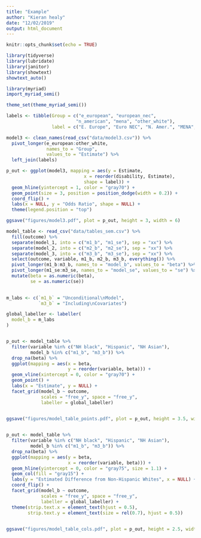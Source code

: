 ```yaml
---
title: "Example"
author: "Kieran healy"
date: "12/02/2019"
output: html_document
---
```



```r
knitr::opts_chunk$set(echo = TRUE)
```

```r
library(tidyverse)
library(lubridate)
library(janitor)
library(showtext)
showtext_auto()

library(myriad)
import_myriad_semi()

theme_set(theme_myriad_semi())

```

```r

labels <- tibble(Group = c("e_european", "european_nec", 
                          "n_american", "mena", "other_white"),
                 label = c("E. Europe", "Euro NEC", "N. Amer.", "MENA", "Other"))

model3 <- clean_names(read_csv("data/model3.csv")) %>%
  pivot_longer(e_european:other_white, 
               names_to = "Group", 
               values_to = "Estimate") %>%
  left_join(labels)

p_out <- ggplot(model3, mapping = aes(y = Estimate, 
                             x = reorder(disability, Estimate), 
                             shape = label)) + 
  geom_hline(yintercept = 1, color = "gray70") + 
  geom_point(size = 3, position = position_dodge(width = 0.2)) + 
  coord_flip() + 
  labs(x = NULL, y = "Odds Ratio", shape = NULL) + 
  theme(legend.position = "top")

ggsave("figures/model3.pdf", plot = p_out, height = 3, width = 6)
```

```r

model_table <- read_csv("data/tables_sem.csv") %>%
  fill(outcome) %>%
  separate(model_1, into = c("m1_b", "m1_se"), sep = "xx") %>%
  separate(model_2, into = c("m2_b", "m2_se"), sep = "xx") %>%
  separate(model_3, into = c("m3_b", "m3_se"), sep = "xx") %>%
  select(outcome, variable, m1_b, m2_b, m3_b, everything()) %>%
  pivot_longer(m1_b:m3_b, names_to = "model_b", values_to = "beta") %>%
  pivot_longer(m1_se:m3_se, names_to = "model_se", values_to = "se") %>%
  mutate(beta = as.numeric(beta), 
         se = as.numeric(se)) 
  

m_labs <- c(`m1_b` = "Unconditional\nModel",
            `m3_b` = "Including\nCovariates")

global_labeller <- labeller(
  model_b = m_labs
)


p_out <- model_table %>%
  filter(variable %in% c("NH black", "Hispanic", "NH Asian"),  
         model_b %in% c("m1_b", "m3_b")) %>%
  drop_na(beta) %>%
  ggplot(mapping = aes(x = beta, 
                       y = reorder(variable, beta))) + 
  geom_vline(xintercept = 0, color = "gray70") + 
  geom_point() + 
  labs(x = "Estimate", y = NULL) + 
  facet_grid(model_b ~ outcome, 
             scales = "free_y", space = "free_y",
             labeller = global_labeller)
  

ggsave("figures/model_table_points.pdf", plot = p_out, height = 3.5, width = 10)


p_out <- model_table %>%
  filter(variable %in% c("NH black", "Hispanic", "NH Asian"),  
         model_b %in% c("m1_b", "m3_b")) %>%
  drop_na(beta) %>%
  ggplot(mapping = aes(y = beta, 
                       x = reorder(variable, beta))) + 
  geom_hline(yintercept = 0, color = "gray75", size = 1.1) + 
  geom_col(fill = "gray15") + 
  labs(y = "Estimated Difference from Non-Hispanic Whites", x = NULL) + 
  coord_flip() +
  facet_grid(model_b ~ outcome, 
             scales = "free_y", space = "free_y",
             labeller = global_labeller) + 
  theme(strip.text.x = element_text(hjust = 0.5),
        strip.text.y = element_text(size = rel(0.7), hjust = 0.5))
  

ggsave("figures/model_table_cols.pdf", plot = p_out, height = 2.5, width = 10)

```

